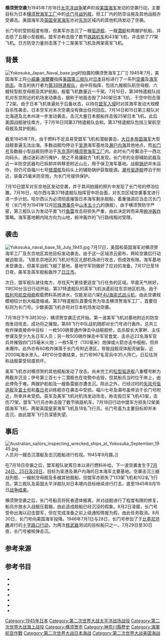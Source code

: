 {{infobox military conflict
| conflict    = 横须贺空袭
| partof      = [[第二次世界大战|第二次世界大战]][[太平洋战争|太平洋战争]]
| image       = [[File:Battleship_Nagato_at_anchor_1945.jpeg|300px]]
| caption     = 1945年的长门号战列舰
| date        = 1945年7月18日
| place       = [[大日本帝国|日本]][[横须贺市|横须贺]]
| map_type    = 
| latitude    = 
| longitude   = 
| map_size    = 
| map_caption = 
| map_label   = 
| territory   = 
| result      = 
| status      = 盟军胜利
| combatant1  = {{flag|United States|1912}}<br/>{{flag|United Kingdom}}
| combatant2  = {{flag|Empire of Japan|name=日本}}
| commander1  = 
| commander2  = 
| units1      = 
| units2      = 
| strength1   = 
| strength2   = 
| casualties1 = 14架飞机<br>18名飞行员阵亡
| casualties2 = 1艘驱逐舰<br>1艘潜艇<br>2艘护航船沉没<br>1艘战列舰受损<br>5艘小型舰船受损<br>43架飞机击毁<br>77架飞机受损
| casualties3 = 
| notes       = 
| campaignbox = {{Campaignbox Japan}}
}}

'''横须贺空袭'''为1945年7月18日[[太平洋战争|太平洋战争]]尾声阶段[[美国海军|美国海军]]发动的空袭行动，主要目标为日本[[横须贺海军工厂|横须贺海军工厂]]中的[[长门号战列舰|长门号战列舰]]，但工厂内的防空设施及其他战舰亦受袭击。美国海军及[[英国皇家海军|英国皇家海军]]亦对[[东京都|东京]]区域内的其他机场发动了空袭。

长门号的受损程度有限，但美军亦击沉了一艘[[驱逐舰|驱逐舰]]、一艘[[潜艇|潜艇]]和两艘护航船，并击损了五艘小型舰船。盟军亦称击毁了数节[[铁路机车|铁路机车]]和43架飞机，并击损了77架飞机。日方防空力量则击落了十二架美军飞机及两架英军飞机。

==背景==
{{see also|空袭日本}}
[[File:Yokosuka_Japan_Naval_base.jpg|thumb]]时拍摄的横须贺海军工厂]]
1945年7月，美国海军上将[[小威廉·海爾賽|小威廉·海爾賽]]指挥[[第三舰队_(美国海军)|美国第三舰队]]对[[大日本帝国|日本]]目标进行了一系列[[空袭日本|空袭]]及[[二战期间同盟国海军对日炮击|海军炮击]]。攻击的执行者为[[快速航母特遣舰队|第38特遣舰队]]，由{{le|老约翰·S·麦凯恩|John S. McCain Sr.|约翰·S·麦凯恩}}中将指挥，包括九艘舰队航空母舰、六艘轻型航空母舰及其护航船{{sfn|Morison|1960|p=310}}{{sfn|Tillman|2010|p=199}}，舰载飞机数量近一千架{{sfn|Frank|1999|p=157}}。7月10日，第38特遣舰队战机对东京附近的机场发动袭击，据称于地面击毁了340架日本飞机，于空中则击落了2架{{sfn|Royal Navy|1995|p=218}}。由于日本飞机普遍处于后备状态，以待在[[没落行动|盟军入侵]]时对其海军发动大规模自杀性袭击，日本空军对本次空袭没有做出任何回应{{sfn|Tillman|2010|p=201}}。7月14日和15日第三舰队对北海道及北本州进一步发动袭击，击沉大量日本舰船并击毁25架日本飞机{{sfn|Morison|1960|p=311–314}}。此后美国战舰驶往南方，于7月16日同{{le|英国太平洋舰队|British Pacific Fleet}}第37特遣舰队会和。第37特遣舰队包括三架航空母舰及其护航船{{sfn|Royal Navy|1995|p=219–220}}。

截至1945年7月，由于燃料不足且易受盟军飞机和潜艇袭击，[[大日本帝国海军|大日本帝国海军]]大型战舰普遍无法出海{{sfn|Tillman|2010|p=208}}。多数战舰均停泊于[[吴市|吴港]]海军基地及[[濑户内海|濑户内海]]其他地点，而[[长门号战列舰|长门号]]及数艘小型战舰则停泊于[[东京湾|东京湾]]的[[横须贺海军工厂|横须贺海军工厂]]内{{sfn|Tully|2003}}。此时长门号繫泊于一西北向码头，通过迷彩进行掩护，使之不易讓敌方飞机发现。长门号的全部辅助武器及近一半防空武器均已拆卸并转移至附近山丘，用于保卫海军基地。战舰[[锅炉|锅炉]]并未运作，但仍可自福川七号[[猎潜舰|猎潜舰]]及码头上的辅助锅炉获取能源。[[潮号驱逐舰_(吹雪型)|潮号驱逐舰]]停泊于附近，装备25毫米防空炮，为长门号提供保护{{sfn|Tully|2003}}。

7月10日盟军对东京地区发动空袭，并于其间拍摄的照片中发现了长门号的停泊位置{{sfn|Tully|2003}}。7月16日，哈尔西与第37特遣舰队指挥官{{le|伯纳德·罗林斯 (皇家海军军官)|Bernard Rawlings (Royal Navy officer)|伯纳德·罗林斯}}中将会面，对东京区域空袭事宜进行进一步计划。哈尔西认为必须彻底摧毁日本海军剩余舰船，着重强调应当击沉长门号（长门号为1941年12月[[珍珠港事件|珍珠港事件]]中[[山本五十六|山本五十六]]的旗舰）{{sfn|Hoyt|1982|p=48}}{{sfn|Tillman|2010|p=210}}。由于横须贺防守严密，第三舰队认为发动平直飞行[[鱼雷|鱼雷]]攻击将损失严重，由此决定转而采用[[俯冲轰炸机|俯冲轰炸]]策略{{sfn|Tully|2003}}。海军基地朝内陆方向为山地，俯冲轰炸的飞行路线相对受限{{sfn|Tillman|2010|p=210}}。

==袭击==
[[File:Yokosuka_naval_base_18_July_1945.jpg|thumb]]
7月17日，美国和英国海军对横须贺海军工厂及东京地区其他目标发动袭击。由于这一区域浓云密布，两轮空袭后行动被迫取消。飞抵东京地区的飞机对市区北部机场进行攻击，但成效有限{{sfn|Hoyt|1982|p=54}}{{sfn|Royal Navy|1995|p=220}}。海军基地未受袭击，但美军战机飞越了基地，基地守军则做好了应对的准备{{sfn|Tully|2003}}。7月17日至18日夜，美军及英军舰船轰炸了[[日立市|日立市]]{{sfn|Morison|1960|p=314–316}}。

次日，盟军舰队驶往南方，寻找天气更佳更适宜飞行任务的区域。早晨天气转好，11时30分当日行动开始，第37特遣舰队的英军飞机派遣前往东京地区机场。由于[[胜利号航空母舰|胜利号航空母舰]]舰载燃料系统进水，仅能发动六架[[F4U海盗式战斗机|F4U海盗式战斗机]]，由此空袭规模相较计划大幅度缩减{{sfn|Royal Navy|1995|p=221}}。第37特遣舰队首要任务为攻击横须贺海军工厂，首要目标则为长门号。少数美国飞机亦将对日本机场发动空袭{{sfn|Royal Navy|1995|p=221}}{{sfn|Hoyt|1982|p=55}}。

7月18日下午3时30分，横须贺空袭正式开始{{sfn|Tully|2003}}。第一波美军飞机对基地附近的防空炮发动攻击，成功将之摧毁。第88飞行中队战机随即对长门号进行轰炸{{sfn|Morison|1960|p=316}}。总共三枚炸弹直接命中目标：一枚500磅普通炸弹击中战舰舰桥，击杀舰长大冢幹、主任参谋及至少九名日军人员{{sfn|Tully|2003}}；另一枚500磅炸弹击中军官食堂，击杀近22名海军官兵并摧毁四门25毫米火炮；一枚5英寸（130毫米）炮弹或火箭亦击中舰船，但并未爆炸。此外亦有60枚炸弹落于长门号附近港区，导致战舰双体船壳破裂，近2000吨海水渗入。4时10分空袭结束，长门号967名官兵中35人阵亡。日后估测称战舰蒙受轻度损坏{{sfn|Tully|2003}}。

美军飞机亦对横须贺的其他舰船发动了攻击。尚未完工的[[松型驱逐舰|松型驱逐舰]]八重樱号断为两截并沉没；伊号第三百七十二潜舰也在攻勢中击毁，但其船员当时位于岸上，由此倖免于难{{sfn|Tully|2003}}{{sfn|Morison|1960|p=316}}。两艘护航船及一艘鱼雷艇亦遭击沉{{sfn|Morison|1960|p=316}}。除此之外，已经过时的[[矢风号驱逐舰|矢风号驱逐舰]]及[[富士号战列舰|富士号]]和[[春日号巡洋舰|春日号]]训练舰亦在袭击中受损{{sfn|Tully|2003}}{{sfn|Morison|1960|p=316}}。福川七号及潮号虽停泊于长门号附近，所幸并未受损{{sfn|Tully|2003}}。英军及美军飞机对机场发动攻击，称击毁日军飞机43架，击伤77架。盟军飞行员亦称击毁了数节铁路机车{{sfn|Hoyt|1982|p=55}}。7月18日行动中盟军方损失12架美国海军飞机、两架英国皇家海军飞机及18名飞行员{{sfn|Royal Navy|1995|p=221}}{{sfn|Hoyt|1982|p=55}}。长门号虽为主要目标却并未击沉，由此盟军飞行员深感失望{{sfn|Hoyt|1982|p=55}}。

==事后==
[[File:Australian_sailors_inspecting_wrecked_ships_at_Yokosuka_September_1945.jpg|thumb]]人员对一艘击沉潜艇及击沉舰船进行检视。1945年9月摄。]]

在7月18日空袭之后，盟军舰队驶离日本以进行燃料补给。下一波空袭发生于[[吴港空袭|7月24日、25日及28日]]，目标为吴港及濑户内海的日本海军主要基地{{sfn|Royal Navy|1995|p=221–222}}。空袭击沉三艘战列舰、一艘航空母舰及多艘其他舰船，但盟军亦损失了133架飞机和102名飞行员{{sfn|Halsey|1947|p=265}}。第三舰队及英国太平洋舰队对日本境内目标继续进行打击，直至1945年8月15日[[日本投降|战争结束]]{{sfn|Morison|1960|p=331–335}}。

横须贺空袭之后，长门号船员将死者遗体搬离，并对战舰进行了程度有限的修复。船员亦放水入战舰压载箱，由此造成舰船已经沉没的假象。8月2日凌晨，长门号受命出海以迎击盟军，但在完成准备之前上级通知情报为假，由此任务取消。8月30日，长门号向美国海军投降。1946年7月1日与28日，长门号参加了于[[比基尼环礁|比基尼环礁]]进行的[[十字路口行动|十字路口行动]]，为两次[[核武器|核武器]]测试的目标船只之一。7月29日至30日夜，长门号被核弹击沉{{sfn|Tully|2003}}。

==参考来源==
{{reflist|2}}

==参考书目==
{{refbegin}}
* {{cite book|ref=harv||last=Frank|first=Richard B.|title=Downfall. The End of the Imperial Japanese Empire|publisher=Penguin Books|location=New York|year=1999|isbn=067941424X}}
* {{cite book|ref=harv|last=Halsey|first=William F.|author2=Bryan, J |title=Admiral Halsey's Story|url=https://archive.org/details/AdmiralHalseysStory|publisher=Whittlesey House|location=London|year=1947|OCLC=747307493}}
*{{cite book|ref=harv|last=Hoyt|first=Edwin P.|title=Closing the Circle. War in the Pacific: 1945|url=https://archive.org/details/closingcirclewar0000hoyt|year=1982| publisher=Van Nostrand Reinhold Company|location=New York|isbn=0-442-24751-6}}
* {{cite book|ref=harv|last=Morison|first=Samuel Eliot|title=Victory in the Pacific|publisher=University of Illinois|location=Champaign|year=2002|origyear=1960|series=History of United States Naval Operations in World War II|isbn=0-252-07065-8}}
*{{cite book|ref=harv|last=Royal Navy|title=War with Japan. Volume VI Advance to Japan|publisher=HMSO| location=London|year=1995|isbn=0-11-772821-7}}
* {{cite book|ref=harv|last=Tillman|first=Barrett|title=Whirlwind: The Air War Against Japan 1942–1945|url=https://archive.org/details/whirlwindairwara00till|publisher=Simon & Schuster|location=New York|year=2010|isbn=978-1-4165-8440-7}}
* {{cite web|ref=harv|last=Tully|first=A.P.|title=Nagato's Last Year: July 1945 – July 1946|url=http://www.combinedfleet.com/picposts/Nagatostory.html|work=Mysteries/Untold Sagas of the Imperial Japanese Navy|publisher=Combinedfleet.com|accessdate=2011-04-22|year=2003|archive-date=2021-04-22|archive-url=https://web.archive.org/web/20210422120714/http://www.combinedfleet.com/picposts/Nagatostory.html|dead-url=no}}
{{refend}}

[[Category:1945年日本|Category:1945年日本]]
[[Category:第二次世界大战太平洋战场战役|Category:第二次世界大战太平洋战场战役]]
[[Category:第二次世界大战海上战役|Category:第二次世界大战海上战役]]
[[Category:横须贺市|Category:横须贺市]]
[[Category:神奈川縣歷史|Category:神奈川縣歷史]]
[[Category:海軍航空作戰|Category:海軍航空作戰]]
[[Category:第二次世界大战日本海战|Category:第二次世界大战日本海战]]
[[Category:第二次世界大战美国海战|Category:第二次世界大战美国海战]]
{{Good article}}